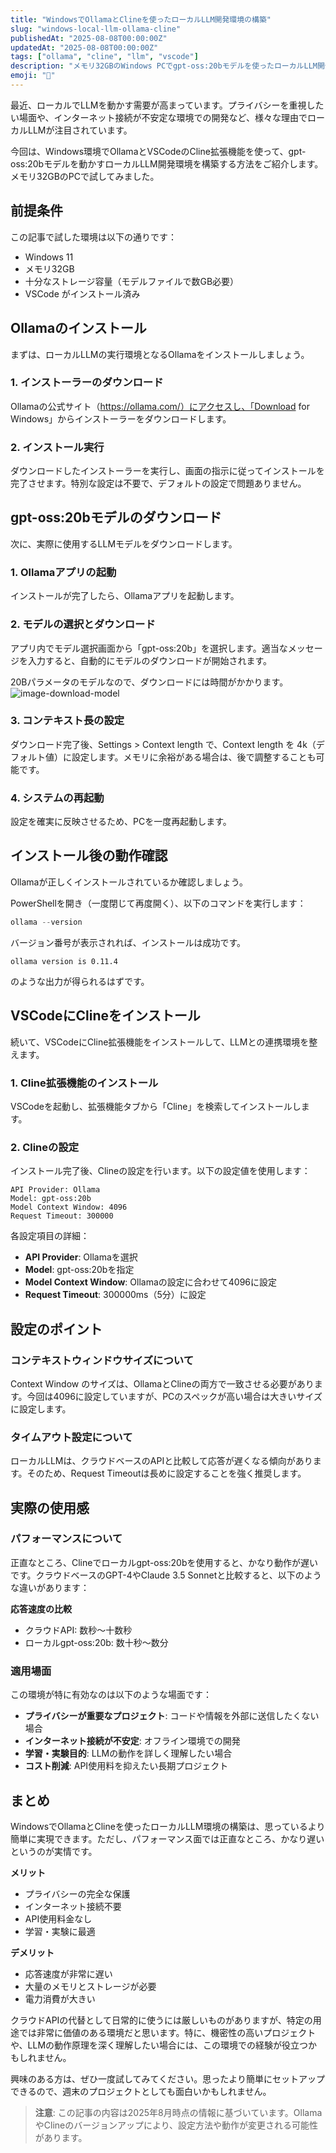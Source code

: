 ```yaml
---
title: "WindowsでOllamaとClineを使ったローカルLLM開発環境の構築"
slug: "windows-local-llm-ollama-cline"
publishedAt: "2025-08-08T00:00:00Z"
updatedAt: "2025-08-08T00:00:00Z"
tags: ["ollama", "cline", "llm", "vscode"]
description: "メモリ32GBのWindows PCでgpt-oss:20bモデルを使ったローカルLLM開発環境をOllamaとClineで構築する手順を詳しく解説します。"
emoji: "🤖"
---
```


最近、ローカルでLLMを動かす需要が高まっています。プライバシーを重視したい場面や、インターネット接続が不安定な環境での開発など、様々な理由でローカルLLMが注目されています。

今回は、Windows環境でOllamaとVSCodeのCline拡張機能を使って、gpt-oss:20bモデルを動かすローカルLLM開発環境を構築する方法をご紹介します。メモリ32GBのPCで試してみました。

## 前提条件

この記事で試した環境は以下の通りです：

- Windows 11
- メモリ32GB
- 十分なストレージ容量（モデルファイルで数GB必要）
- VSCode がインストール済み

## Ollamaのインストール

まずは、ローカルLLMの実行環境となるOllamaをインストールしましょう。

### 1. インストーラーのダウンロード

Ollamaの公式サイト（https://ollama.com/）にアクセスし、「Download for Windows」からインストーラーをダウンロードします。

### 2. インストール実行

ダウンロードしたインストーラーを実行し、画面の指示に従ってインストールを完了させます。特別な設定は不要で、デフォルトの設定で問題ありません。

## gpt-oss:20bモデルのダウンロード

次に、実際に使用するLLMモデルをダウンロードします。

### 1. Ollamaアプリの起動

インストールが完了したら、Ollamaアプリを起動します。

### 2. モデルの選択とダウンロード

アプリ内でモデル選択画面から「gpt-oss:20b」を選択します。適当なメッセージを入力すると、自動的にモデルのダウンロードが開始されます。

20Bパラメータのモデルなので、ダウンロードには時間がかかります。
![image-download-model](image-download-model.png)

### 3. コンテキスト長の設定

ダウンロード完了後、Settings > Context length で、Context length を 4k（デフォルト値）に設定します。メモリに余裕がある場合は、後で調整することも可能です。

### 4. システムの再起動

設定を確実に反映させるため、PCを一度再起動します。

## インストール後の動作確認

Ollamaが正しくインストールされているか確認しましょう。

PowerShellを開き（一度閉じて再度開く）、以下のコマンドを実行します：

```powershell
ollama --version
```

バージョン番号が表示されれば、インストールは成功です。

```
ollama version is 0.11.4
```

のような出力が得られるはずです。

## VSCodeにClineをインストール

続いて、VSCodeにCline拡張機能をインストールして、LLMとの連携環境を整えます。

### 1. Cline拡張機能のインストール

VSCodeを起動し、拡張機能タブから「Cline」を検索してインストールします。

### 2. Clineの設定

インストール完了後、Clineの設定を行います。以下の設定値を使用します：

```
API Provider: Ollama
Model: gpt-oss:20b
Model Context Window: 4096
Request Timeout: 300000
```

各設定項目の詳細：

- **API Provider**: Ollamaを選択
- **Model**: gpt-oss:20bを指定
- **Model Context Window**: Ollamaの設定に合わせて4096に設定
- **Request Timeout**: 300000ms（5分）に設定

## 設定のポイント

### コンテキストウィンドウサイズについて

Context Window のサイズは、OllamaとClineの両方で一致させる必要があります。今回は4096に設定していますが、PCのスペックが高い場合は大きいサイズに設定します。

### タイムアウト設定について

ローカルLLMは、クラウドベースのAPIと比較して応答が遅くなる傾向があります。そのため、Request Timeoutは長めに設定することを強く推奨します。


## 実際の使用感

### パフォーマンスについて

正直なところ、Clineでローカルgpt-oss:20bを使用すると、かなり動作が遅いです。クラウドベースのGPT-4やClaude 3.5 Sonnetと比較すると、以下のような違いがあります：

**応答速度の比較**
- クラウドAPI: 数秒〜十数秒
- ローカルgpt-oss:20b: 数十秒〜数分

### 適用場面

この環境が特に有効なのは以下のような場面です：

- **プライバシーが重要なプロジェクト**: コードや情報を外部に送信したくない場合
- **インターネット接続が不安定**: オフライン環境での開発
- **学習・実験目的**: LLMの動作を詳しく理解したい場合
- **コスト削減**: API使用料を抑えたい長期プロジェクト

## まとめ

WindowsでOllamaとClineを使ったローカルLLM環境の構築は、思っているより簡単に実現できます。ただし、パフォーマンス面では正直なところ、かなり遅いというのが実情です。

**メリット**
- プライバシーの完全な保護
- インターネット接続不要
- API使用料金なし
- 学習・実験に最適

**デメリット**
- 応答速度が非常に遅い
- 大量のメモリとストレージが必要
- 電力消費が大きい

クラウドAPIの代替として日常的に使うには厳しいものがありますが、特定の用途では非常に価値のある環境だと思います。特に、機密性の高いプロジェクトや、LLMの動作原理を深く理解したい場合には、この環境での経験が役立つかもしれません。

興味のある方は、ぜひ一度試してみてください。思ったより簡単にセットアップできるので、週末のプロジェクトとしても面白いかもしれません。

> **注意**: この記事の内容は2025年8月時点の情報に基づいています。OllamaやClineのバージョンアップにより、設定方法や動作が変更される可能性があります。